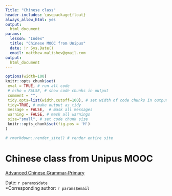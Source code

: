 ```yaml
---
Title: "Chinese class"    
header-includes: \usepackage{float}
always_allow_html: yes
output:
  html_document 
params: 
  lesson: "Index"
  title: "Chinese MOOC from Unipus" 
  date: !r Sys.Date()
  email: matthew.malishev@gmail.com 
output:
  html_document
---
```


<!-- ---------------------------------------------------------------- -->
<!-- ----------------------- rmd settings --------------------------- -->
<!-- ---------------------------------------------------------------- -->

<!-- rmd settings -->
```r
options(width=100)
knitr::opts_chunk$set(
 eval = TRUE, # run all code
 # echo = FALSE, # show code chunks in output 
 comment = "",
 tidy.opts=list(width.cutoff=100), # set width of code chunks in output
 tidy=TRUE, # make output as tidy
 message = FALSE,  # mask all messages
 warning = FALSE, # mask all warnings 
 size="small", # set code chunk size
 knitr::opts_chunk$set(fig.pos = 'H')
)

# rmarkdown::render_site() # render entire site
```

# Chinese class from Unipus MOOC  
[Advanced Chinese Grammar-Primary](https://moocs.unipus.cn/my/course/373)    

\newpage   

Date: `r params$date`  
*Corresponding author: `r params$email`  
\  




  
